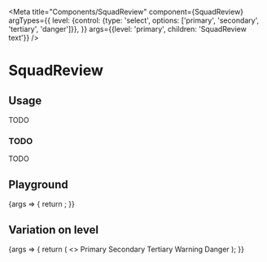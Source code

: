 
<Meta
  title="Components/SquadReview"
  component={SquadReview}
  argTypes={{
    level: {control: {type: 'select', options: ['primary', 'secondary', 'tertiary', 'danger']}},
  }}
  args={{level: 'primary', children: 'SquadReview text'}}
/>

# SquadReview

## Usage

TODO

### TODO

TODO

## Playground

<Canvas>
  <Story name="Standard">
    {args => {
      return <SquadReview {...args} />;
    }}
  </Story>
</Canvas>

<ArgsTable story="Standard" />

## Variation on level

<Canvas>
  <Story name="Level">
    {args => {
      return (
        <>
          <SquadReview {...args} level="primary">
            Primary
          </SquadReview>
          <SquadReview {...args} level="secondary">
            Secondary
          </SquadReview>
          <SquadReview {...args} level="tertiary">
            Tertiary
          </SquadReview>
          <SquadReview {...args} level="warning">
            Warning
          </SquadReview>
          <SquadReview {...args} level="danger">
            Danger
          </SquadReview>
        </>
      );
    }}
  </Story>
</Canvas>

